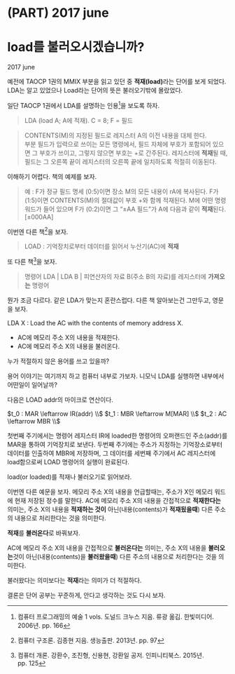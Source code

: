  
# (PART) 2017 june {-}
# load를 불러오시겠습니까?  {#Take-your-load}
2017 june 

예전에 TAOCP 1권의 MMIX 부분을 읽고 있던 중 <b>적재(load)</b>라는 단어를 보게 되었다. LDA는 알고 있었으나 Load라는 단어의 뜻은 불러오기밖에 몰랐었다. 

일단 TAOCP 1권에서 LDA를 설명하는 인용[^5]을 보도록 하자.

> LDA (load A; A에 적재). C = 8; F = 필드 

> CONTENTS(M)의 지정된 필드로 레지스터 A의 이전 내용을 대체 한다. <br/> 부분 필드가 입력으로 쓰이는 모든 명령에서, 필드 자체에 부호가 포함되어 있으면 그 부호가 쓰이고, 그렇지 않으면 부호는 +로 간주된다. 레지스터에 **적재**될 때, 필드는 그 오른쪽 끝이 레지스터의 오른쪽 끝에 일치하도록 적절히 이동된다.

이해하기 어렵다. 책의 예제를 보자.

> 예 : F가 정규 필드 명세 (0:5)이면 장소 M의 모든 내용이 rA에 복사된다. F가 (1:5)이면 CONTENTS(M)의 절대값이 부호 +와 함께 적재된다. M에 어떤 명령 워드가 들어 있으며 F가 (0:2)이면 그 “±AA 필드”가 A에 다음과 같이 **적재**된다. 
> [±000AA]

이번엔 다른 책[^6]을 보자. 

> LOAD : 기억장치로부터 데이터를 읽어서 누산기(AC)에 **적재**

또 다른 책[^7]을 보자. 

> 명령어 LDA | LDA B | 피연산자의 자료 B(주소 B의 자료)를 레지스터에 **가져오는** 명령어

뭔가 조금 다르다. 같은 LDA가 맞는지 혼란스럽다. 다른 책 알아보는건 그만두고, 영문을 보자.

LDA X : Load the AC with the contents of memory address X.

- AC에 메모리 주소 X의 내용을 적재한다.
- AC에 메모리 주소 X의 내용을 불러온다.

누가 적절하지 않은 용어를 쓰고 있을까?

용어 이야기는 여기까지 하고 컴퓨터 내부로 가보자. 니모닉 LDA를 실행하면 내부에서 어떤일이 일어날까?

다음은 LOAD addr의 마이크로 연산이다.

$t_0 : MAR \leftarrow IR(addr) \\$
$t_1 : MBR \leftarrow M[MAR] \\$
$t_2 : AC \leftarrow MBR \\$

첫번째 주기에서는 명령어 레지스터 IR에 loaded한 명령어의 오퍼랜드인 주소(addr)를 MAR을 통하여 기억장치로 보낸다.  두번째 주기에는 주소가 지정하는 기억장소로부터 데이터를 인출하여 MBR에 저장하며, 그 데이터를 세번째 주기에서 AC 레지스터에 load함으로써 LOAD 명령어의 실행이 완료된다.

load(or loaded)를 적재나 불러오기로 읽어보라.

이번엔 다른 예문을 보자.
메모리 주소 X의 내용을 언급할때는, 주소가 X인 메모리 워드에 현재 저장된 정수를 말한다. AC에 메모리 주소 X의 내용을 간접적으로 **적재한다는** 의미는, 주소 X의 내용을 **적재하는 것이** 아닌(내용(contents)가 **적재됬을때**) 다른 주소의 내용으로 처리한다는 것을 의미한다.

**적재**를 **불러온다**로 바꿔보자.

AC에 메모리 주소 X의 내용을 간접적으로 **불러온다는** 의미는, 주소 X의 내용을 **불러오는**것이 아닌(내용(contents)을 **불러왔을때**) 다른 주소의 내용으로 처리한다는 것을 의미한다.

불러왔다는 의미보다는 **적재**라는 의미가 더 적절하다.

결론은 단어 공부는 꾸준하게, 안다고 생각하는 것도 다시 보자.

[^5]: 컴퓨터 프로그래밍의 예술 1 vols. 도널드 크누스 지음. 류광 옮김. 한빛미디어.  2006년. pp. 166 

[^6]: 컴퓨터 구조론. 김종현 지음. 생능출판. 2013년. pp. 97

[^7]: 컴퓨터 개론. 강환수, 조진형, 신용현, 강환일 공저. 인피니티북스. 2015년. pp. 125


